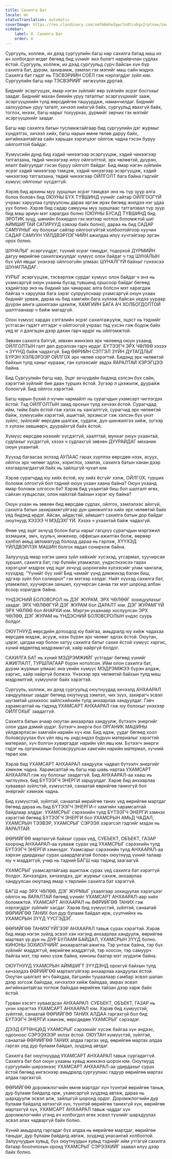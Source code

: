 ```yaml
---
title: Сахилга Бат
locale: mn
statusTranslation: automatic
coverImage: https://res.cloudinary.com/xmfm6mhw3gwctndtcubgx2rptnae/image/upload/v1740337243/small_cover_educacion_fundamental_a051170f1c.webp
sidebar:
    label: 4. Сахилга Бат
    order: 4
---
```

Сургууль, коллеж, их дээд сургуулийн багш нар сахилга батад маш их ач холбогдол өгдөг бөгөөд бид үүнийг энэ бүлэгт нарийвчлан судлах ёстой. Сургууль, коллеж, их дээд сургуульд сурч байсан хүн бүр сахилга бат, дүрэм, захирамж, зэмлэл гэх мэтийг маш сайн мэднэ. Сахилга бат гэдэг нь ТЭСВЭРИЙН СОЁЛ гэж нэрлэгддэг зүйл юм. Сургуулийн багш нар ТЭСВЭРИЙГ хөгжүүлэх дуртай.

Биднийг эсэргүүцэх, ямар нэгэн зүйлийг өөр зүйлийн эсрэг босгохыг заадаг. Биднийг махан биеийн уруу таталтыг эсэргүүцэхийг зааж, эсэргүүцэхийн тулд өөрсдийгөө ташуурдаж, наманчилдаг. Биднийг залхуурлын уруу таталт, хичээл хийхгүй байх, сургуульд явахгүй байх, тоглох, инээх, багш нарыг тохуурхах, дүрмийг зөрчих гэх мэтийг эсэргүүцэхийг заадаг.

Багш нар сахилга батын тусламжтайгаар бид сургуулийн дэг журмыг хүндэтгэх, хичээл хийх, багш нарын өмнө төлөв даруу байх, ангийнхантайгаа сайн харьцах хэрэгцээг ойлгож чадна гэсэн буруу ойлголттой байдаг.

Хүмүүсийн дунд бид хэдий чинээгээр эсэргүүцэж, хэдий чинээгээр татгалзана, төдий чинээгээр илүү ойлголттой, эрх чөлөөтэй, дүүрэн, ялалт байгуулдаг гэсэн буруу ойлголт байдаг. Бид ямар нэгэн зүйлийн эсрэг хэдий чинээгээр тэмцэж, хэдий чинээгээр эсэргүүцэж, хэдий чинээгээр татгалзана, төдий чинээгээр ОЙЛГОЛТ бага байна гэдгийг хүмүүс ойлгохыг хүсдэггүй.

Хэрэв бид архины муу зуршлын эсрэг тэмцвэл энэ нь түр зуур алга болох боловч бид ОЮУНЫ БҮХ ТҮВШИНД үүнийг сайтар ОЙЛГООГҮЙ учраас харуулаа сулруулсны дараа эргэж ирэх бөгөөд жилдээ нэг удаа уух болно. Хэрэв бид садар самууны муу зуршлаас татгалзвал түр зуур бид маш ариун мэт харагдах болно (ОЮУНЫ БУСАД ТҮВШИНД бид ЭРОТИК зүүд, шөнийн бохирдол гэх мэтээр нотлох боломжтой шиг АЙМШИГТАЙ САТИРУУД хэвээр байх болно), дараа нь бид САДАР САМУУНЫГ юу болохыг сайтар ойлгоогүйтэй холбоотойгоор хуучин САДАР САМУУН ҮЙЛДВЭРЛЭГЧИЙН ажилдаа илүү хүчтэйгээр эргэн орох болно.

ШУНАЛЫГ эсэргүүцдэг, түүний эсрэг тэмцдэг, тодорхой ДҮРМИЙН дагуу өөрийгөө сахилгажуулдаг хүмүүс олон байдаг ч тэд ШУНАЛЫН бүх үйл явцыг үнэхээр ойлгоогүйн улмаас ШУНАЛГҮЙ байхыг гүнээсээ ШУНАГЛАДАГ.

УУРЫГ эсэргүүцэж, тэсвэрлэж сурдаг хүмүүс олон байдаг ч энэ нь ухамсаргүй оюун ухааны бусад түвшинд оршсоор байдаг бөгөөд хэдийгээр энэ нь бидний зан чанараас алга болсон мэт харагдаж байгаа ч харуулаа бага зэрэг сулруулснаар ухамсаргүй оюун ухаан биднийг урваж, дараа нь бид хамгийн бага хүлээж байсан үедээ уураар дүүрэн аянга цахилгаан цахилж, ХАМГИЙН БАГА АЧ ХОЛБОГДОЛТОЙ шалтгаанаар ч байж магадгүй.

Олон хүмүүс хардах сэтгэлийн эсрэг сахилгажуулж, эцэст нь тэднийг устгасан гэдэгт итгэдэг ч ойлгоогүй учраас тэд үхсэн гэж бодож байх үед яг л дэлгэцэн дээр дахин гарч ирдэг нь ойлгомжтой.

Зөвхөн сахилга батгүй, зөвхөн жинхэнэ эрх чөлөөнд оюун ухаанд ОЙЛГОЛТЫН галт дөл дүрэлзэн гарч ирдэг. БҮТЭЭГЧ ЭРХ ЧӨЛӨӨ хэзээ ч ЗҮҮНД байж чадахгүй. Бид ӨӨРИЙН СЭТГЭЛ ЗҮЙН ДУТАГДЛЫГ БҮРЭН ХЭЛБЭРЭЭР ОЙЛГОХ эрх чөлөө хэрэгтэй. Бидэнд эрх чөлөөтэй байхын тулд ханыг нурааж, ган хүлээсийг эвдэх ЯАРАЛТАЙ ХЭРЭГЦЭЭ байна.

Бид Сургуулийн багш нар, Эцэг эхчүүдийн бидэнд хэлсэн бүх сайн, хэрэгтэй зүйлийг бие даан турших ёстой. Зүгээр л цээжилж, дуурайж болохгүй. Бид ойлгох хэрэгтэй.

Багш нарын бүхий л хүчин чармайлт нь сурагчдын ухамсарт чиглэгдэх ёстой. Тэд ОЙЛГОЛТЫН замд орохын тулд хичээх ёстой. Сурагчдад ийм, тийм байх ёстой гэж хэлэх нь хангалтгүй, сурагчид эрх чөлөөтэй байж, хүмүүсийн хэрэгтэй, ашигтай, эрхэмсэг гэж хэлсэн бүх үнэт зүйлс, зүйлсийг өөрсдөө шалгаж, судалж, дүн шинжилгээ хийж, зүгээр л хүлээн зөвшөөрч, дуурайхгүй байх ёстой.

Хүмүүс өөрсдөө нээхийг хүсдэггүй, хаалттай, мунхаг оюун ухаантай, судлахыг хүсдэггүй, хэзээ ч судлахгүй зөвхөн ДУУРАЙДАГ механик оюун ухаантай.

Хүүхэд багаасаа эхлээд АУЛААС гарах хүртлээ өөрсдөө нээх, асуух, ойлгох эрх чөлөөг эдлэх, хориглох, зэмлэх, сахилга батын ханан дээр хязгаарлагдахгүй байх нь зайлшгүй чухал юм.

Хэрэв сурагчдад юу хийх ёстой, юу хийх ёсгүйг хэлж, ОЙЛГОХ, турших боломж олгохгүй бол тэдний оюун ухаан хаана байна? Оюун ухаанд ямар боломж олгосон бэ? Хэрэв бид ухаантай биш бол шалгалт өгөх, сайхан хувцаслах, олон найзтай байхын хэрэг юу байна?

Оюун ухаан нь зөвхөн бид өөрсдөө судлах, ойлгох, зэмлэлээс айхгүй, сахилга батын захирамжгүйгээр дүн шинжилгээ хийх эрх чөлөөтэй байх үед бидэнд ирдэг. Айсан, айдастай, аймшигт сахилга батын дор байдаг оюутнууд ХЭЗЭЭ Ч МЭДЭХГҮЙ. Хэзээ ч ухаантай байж чадахгүй.

Өнөө үед эцэг эхчүүд болон багш нарыг гагцхүү сурагчдын мэргэжил эзэмшиж, эмч, хуульч, инженер, оффисын ажилтан болж, өөрөөр хэлбэл амьд автоматууд болоод дараа нь гэрлэж, ХҮҮХЭД ҮЙЛДВЭРЛЭХ МАШИН болгох явдал сонирхож байна.

Залуучууд ямар нэгэн шинэ зүйл хийхийг хүсэхэд, угсармал, хуучирсан зуршил, сахилга бат, гэр бүлийн уламжлал, үндэстнээсээ гарах хэрэгцээг мэдрэх үед эцэг эхчүүд шоронгийн хүлээсийг улам чангалж, хүүхдэд: "Үүнийг бүү хий! Бид чамайг үүнд дэмжихэд бэлэн биш, эдгээр зүйл бол солиорол" гэх мэтээр хэлдэг. Нийт хүүхэд сахилга бат, уламжлал, хуучирсан заншил, хуучирсан санаа гэх мэт шоронд албан ёсоор хоригдож байна.

ҮНДЭСНИЙ БОЛОВСРОЛ нь ДЭГ ЖУРАМ, ЭРХ ЧӨЛӨӨГ зохицуулахыг заадаг. ЭРХ ЧӨЛӨӨГҮЙ ДЭГ ЖУРАМ бол ДАРАЛТ юм. ДЭГ ЖУРАМГҮЙ ЭРХ ЧӨЛӨӨ бол АНАРХИ юм. Мэргэн ухаанаар хослуулсан ЭРХ ЧӨЛӨӨ, ДЭГ ЖУРАМ нь ҮНДЭСНИЙ БОЛОВСРОЛЫН үндэс суурь болдог.

ОЮУТНУУД өөрсдийн дотоодод юу байгаа, амьдралд юу хийж чадахаа өөрсдөө мэдэж, асууж, нээх бүрэн эрх чөлөөг эдлэх ёстой. Оюутан, цэрэг, цагдаа нар болон хатуу сахилга батыг сахих ёстой хүмүүс харгис, хүний өвдөлтөд мэдрэмжгүй, хайр найргүй болдог.

САХИЛГА БАТ нь хүний МЭДРЭМЖИЙГ устгадаг бөгөөд үүнийг АЖИГЛАЛТ, ТУРШЛАГААР бүрэн нотолсон. Ийм олон сахилга бат, дүрэм журмын улмаас энэ үеийн хүмүүс МЭДРЭМЖЭЭ бүрэн алдаж, харгис, хайр найргүй болжээ. Үнэхээр эрх чөлөөтэй байхын тулд маш мэдрэмтгий, хүмүүнлэг байх хэрэгтэй.

Сургууль, коллеж, их дээд сургуульд оюутнуудад хичээлд АНХААРАЛ хандуулахыг заадаг бөгөөд оюутнууд зэмлэл, чих зүүх, захирагч эсвэл шугамтай цохихоос зайлсхийхийн тулд анхаарлаа хандуулдаг. Гэвч харамсалтай нь тэдэнд УХАМСАРТ АНХААРАЛ гэж юу болохыг үнэхээр ОЙЛГОХЫГ заадаггүй.

Сахилга батын ачаар оюутан анхаарлаа хандуулж, бүтээлч энергийг олон удаа дэмий үрдэг. Бүтээгч энерги бол ОРГАНИК МАШИНЫ үйлдвэрлэсэн хамгийн нарийн хүч юм. Бид идэж, уудаг бөгөөд хоол боловсруулах бүх үйл явц нь үндсэндээ бүдүүн материалыг хэрэгтэй материал, хүч болгон хувиргадаг нарийн үйл явц юм. Бүтээгч энерги гэдэг нь организмын боловсруулсан хамгийн нарийн материал, хүчний төрөл юм.

Хэрэв бид УХАМСАРТ АНХААРАЛ хандуулж чадвал бүтээлч энергийг хэмнэж чадна. Харамсалтай нь багш нар шавь нартаа УХАМСАРТ АНХААРАЛ гэж юу болохыг заадаггүй. Бид АНХААРАЛ-аа хааш нь чиглүүлнэ, бид БҮТЭЭГЧ ЭНЕРГИ зарцуулдаг. Хэрэв бид анхаарлаа хуваавал зүйлстэй, хүмүүстэй, санаатай өөрийгөө танихгүй бол энергийг хэмнэж чадна.

Бид хүмүүстэй, зүйлтэй, санаатай өөрийгөө таних үед өөрийгөө мартдаг бөгөөд дараа нь бид БҮТЭЭГЧ ЭНЕРГИ-г хамгийн харамсалтай байдлаар алддаг. УХАМСРЫГ сэрээхийн тулд БҮТЭЭГЧ ЭНЕРГИ хэмнэх хэрэгтэй бөгөөд БҮТЭЭГЧ ЭНЕРГИ бол УХАМСРЫН АМЬД ЧАДАЛ, УХАМСРЫН ТЭЭВЭР, УХАМСРЫГ СЭРЭЭХ хэрэгсэл гэдгийг мэдэх нь ЯАРАЛТАЙ.

ӨӨРИЙГӨӨ мартахгүй байхыг сурах үед, СУБЪЕКТ, ОБЪЕКТ, ГАЗАР хооронд АНХААРАЛ-аа хувааж сурах үед УХАМСРЫГ сэрээхийн тулд БҮТЭЭГЧ ЭНЕРГИ хэмнэдэг. Ухамсарыг сэрээхийн тулд АНХААРАЛ-аа хэрхэн удирдахыг сурах шаардлагатай боловч оюутнууд үүний талаар юу ч мэддэггүй, учир нь тэдний БАГШ нар тэдэнд заагаагүй.

УХАМСРЫГ ухамсартайгаар ашиглаж сурах үед сахилга бат хэрэггүй болдог. Хичээлдээ, хичээлдээ, дэг журмыг сахиж, анхаарлаа хандуулсан оюутанд ямар ч төрлийн сахилга бат хэрэггүй.

БАГШ нар ЭРХ ЧӨЛӨӨ, ДЭГ ЖУРМЫГ ухаалгаар зохицуулах хэрэгцээг ойлгох нь ЯАРАЛТАЙ бөгөөд үүнийг УХАМСАРТ АНХААРАЛ-аар хийх боломжтой. УХАМСАРТ АНХААРАЛ нь ӨӨРИЙГӨӨ ТАНИХ гэж нэрлэгддэг зүйлийг хасдаг. Хэрэв бид хүмүүстэй, зүйлтэй, санаатай ӨӨРИЙГӨӨ ТАНИХ бол дур булаам байдал ирж, сүүлчийнх нь УХАМСРЫН ЗҮҮД ҮҮСГЭДЭГ.

ӨӨРИЙГӨӨ ТАНИХГҮЙГЭЭР АНХААРАЛ тавьж сурах хэрэгтэй. Хэрэв бид ямар нэгэн зүйлд эсвэл хэн нэгэнд анхаарлаа хандуулж, өөрийгөө мартвал үр дүн нь ДУР БУЛААМ БАЙДАЛ, УХАМСРЫН ЗҮҮД болно. КИНОНЫ ЗОХИОЛЧИЙГ анхааралтай ажигла. Тэр унтаж байна, тэр бүх зүйлийг мэддэггүй, өөрийгөө мэддэггүй, тэр хоосон, тэр самуурч байгаа мэт, тэр кино үзэж байна, киноны баатар мэт зүүдэлж байна.

ОЮУТНУУД УХАМСРЫН АЙМШИГТ ЗҮҮДЭНД орохгүй байхын тулд хичээлдээ ӨӨРИЙГӨӨ марталгүйгээр анхаарлаа хандуулах ёстой. Оюутан шалгалт өгч байхдаа, багшийн тушаалаар самбар эсвэл шалан дээр зогсож байхдаа, хичээлээ хийж байхдаа, амрах эсвэл ангийнхантайгаа тоглож байхдаа өөрийгөө тайзан дээр харж байх ёстой.

Гурван хэсэгт хуваагдсан АНХААРАЛ: СУБЪЕКТ, ОБЪЕКТ, ГАЗАР нь үнэн хэрэгтээ УХАМСАРТ АНХААРАЛ юм. Хэрэв бид хүмүүстэй, зүйлтэй, санаатай ӨӨРИЙГӨӨ ТАНИХ АЛДАА гаргахгүй бол бид БҮТЭЭГЧ ЭНЕРГИ хэмнэж, өөрсдөдөө УХАМСРЫГ сэрээдэг.

ДЭЭД ЕРТӨНЦӨД УХАМСРЫГ сэрээхийг хүсэж байгаа хүн эндээс, одооноос СЭРЭЭХЭЭР эхлэх ёстой. ОЮУТАН хүмүүстэй, зүйлтэй, санаатай ӨӨРИЙГӨӨ ТАНИХ алдаа гаргах үед, өөрийгөө мартах алдаа гаргах үед дур булаам байдал, зүүдэнд автдаг.

Сахилга бат оюутнуудад УХАМСАРТ АНХААРАЛ тавьж сургадаггүй. Сахилга бат бол оюун ухааны хувьд жинхэнэ шорон юм. Оюутнууд сургуулийн ширээнээс УХАМСАРТ АНХААРАЛ-аа удирдахыг сурах ёстой бөгөөд ингэснээр амьдралд сургуулиас гадуур өөрийгөө мартах алдаа гаргахгүй.

ӨӨРИЙГӨӨ доромжлогчийн өмнө мартдаг хүн түүнтэй өөрийгөө таньж, дур булаам байдалд орж, ухамсаргүй зүүдэнд автаж, дараа нь шархдуулж эсвэл алж, зайлшгүй шоронд ордог. Доромжлогчийн дур булаам байдалд автахгүй хүн, түүнтэй өөрийгөө танихгүй хүн, өөрийгөө мартахгүй хүн, УХАМСАРТ АНХААРАЛ тавьж чаддаг хүн доромжлогчийн үгэнд ач холбогдол өгөх эсвэл түүнийг шархдуулах эсвэл алах чадваргүй байх болно.

Хүний амьдралд гаргадаг бүх алдаа нь өөрийгөө мартдаг, өөрийгөө таньдаг, дур булаам байдалд автаж, зүүдэнд унасантай холбоотой. Залуучуудын хувьд, бүх оюутнуудын хувьд тэднийг ийм утгагүй сахилга батаар боолчлохын оронд УХАМСРЫГ СЭРЭЭХИЙГ заавал илүү дээр байх болно.

